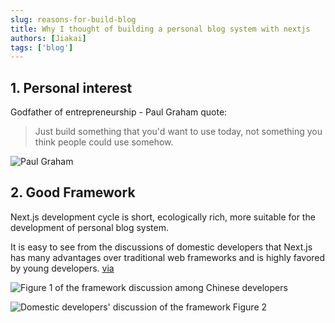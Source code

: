 ```yaml
---
slug: reasons-for-build-blog
title: Why I thought of building a personal blog system with nextjs
authors: [Jiakai]
tags: ['blog']
---
```


## 1. Personal interest

Godfather of entrepreneurship - Paul Graham quote:

> Just build something that you'd want to use today, not something you think people could use somehow.

![Paul Graham](https://vip2.loli.io/2023/03/16/1YKIaWNJcdHpVEb.webp)

## 2. Good Framework

Next.js development cycle is short, ecologically rich, more suitable for the development of personal blog system.

It is easy to see from the discussions of domestic developers that Next.js has many advantages over traditional web frameworks
and is highly favored by young developers. [via](https://twitter.com/laixintao/status/1615693915734302720)

![Figure 1 of the framework discussion among Chinese developers](https://vip2.loli.io/2023/04/01/q5aNo2DMG8CTcer.webp)

![Domestic developers' discussion of the framework Figure 2](https://vip2.loli.io/2023/04/01/APzxhcRn2lQvLT9.webp)